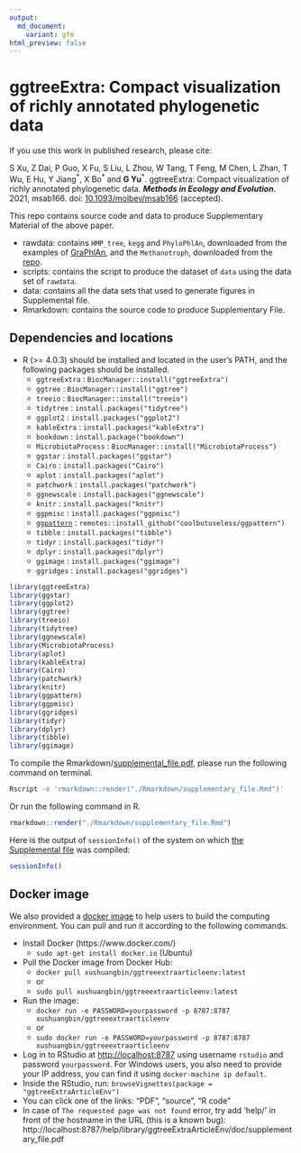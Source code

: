 ```yaml
---
output:
  md_document:
    variant: gfm
html_preview: false
---
```


<!-- README.md is generated from README.Rmd. Please edit that file -->

# ggtreeExtra: Compact visualization of richly annotated phylogenetic data

If you use this work in published research, please cite:

S Xu, Z Dai, P Guo, X Fu, S Liu, L Zhou, W Tang, T Feng, M Chen, L Zhan, T Wu, E Hu, Y Jiang^\*^, X Bo^\*^ and __G Yu__<sup>\*</sup>. ggtreeExtra: Compact visualization of richly annotated phylogenetic data. __*Methods in Ecology and Evolution*__. 2021, msab166. doi: [10.1093/molbev/msab166](https://doi.org/10.1093/molbev/msab166) (accepted).


This repo contains source code and data to produce <!--Manuscript and-->Supplementary Material of the above paper.

  + rawdata: contains `HMP_tree`, `kegg` and `PhyloPhlAn`, downloaded from the examples of [GraPhlAn](https://github.com/biobakery/graphlan/tree/master/examples), and the `Methanotroph`, downloaded from the [repo](https://github.com/TheWrightonLab/Methanotroph_rpS3Analyses_SmithWrighton2018).
  + scripts: contains the script to produce the dataset of `data` using the data set of `rawdata`.
  + data: contains all the data sets that used to generate figures in Supplemental file.
  + Rmarkdown: contains the source code to produce Supplementary File.


## Dependencies and locations
  <!-- - GNU Make should be located in the user’s PATH -->
  <!-- - Python (2 or 3) should be installed and located in the user’s PATH -->
  <!--and `Biopython` also should be installed. -->

  + R (>= 4.0.3) should be installed and located in the user's PATH, and the following packages should be installed.
    - `ggtreeExtra` :                                          `BiocManager::install("ggtreeExtra")`
    - `ggtree` :                                               `BiocManager::install("ggtree")`
    - `treeio` :                                               `BiocManager::install("treeio")`
    - `tidytree` :                                             `install.packages("tidytree")`
    - `ggplot2` :                                              `install.packages("ggplot2")`
    - `kableExtra` :                                           `install.packages("kableExtra")`
    - `bookdown` :                                             `install.package("bookdown")`
    - `MicrobiotaProcess` :                                    `BiocManager::install("MicrobiotaProcess")`
    - `ggstar` :                                               `install.packages("ggstar")`
    - `Cairo` :                                                `install.packages("Cairo")`
    - `aplot` :                                                `install.packages("aplot")`
    - `patchwork` :                                            `install.packages("patchwork")`
    - `ggnewscale` :                                           `install.packages("ggnewscale")`
    - `knitr` :                                                `install.packages("knitr")`
    - `ggpmisc` :                                              `install.packages("ggpmisc")`
    - [`ggpattern`](https://github.com/coolbutuseless/ggpattern) :      `remotes::install_github("coolbutuseless/ggpattern")`
    - `tibble` :                                             `install.packages("tibble")`
    - `tidyr` :                                              `install.packages("tidyr")`
    - `dplyr` :                                              `install.packages("dplyr")`
    - `ggimage` :                                             `install.packages("ggimage")`
    - `ggridges` :                                            `install.packages("ggridges")`
  
```r
library(ggtreeExtra)
library(ggstar)
library(ggplot2)
library(ggtree)
library(treeio)
library(tidytree)
library(ggnewscale)
library(MicrobiotaProcess)
library(aplot)
library(kableExtra)
library(Cairo)
library(patchwork)
library(knitr)
library(ggpattern)
library(ggpmisc)
library(ggridges)
library(tidyr)
library(dplyr)
library(tibble)
library(ggimage)
```

To compile the <!-- Rmarkdown/manuscript.docx and --> Rmarkdown/[supplemental_file.pdf](Rmarkdown/supplementary_file.pdf), please run the following command on terminal.

<!-- ```r
make manuscript && make supple 
``` -->

```bash
Rscript -e 'rmarkdown::render("./Rmarkdown/supplementary_file.Rmd")'
```

Or run the following command in R.

```r
rmarkdown::render("./Rmarkdown/supplementary_file.Rmd")
```

Here is the output of `sessionInfo()` of the system on which [the Supplemental file](Rmarkdown/supplementary_file.pdf) was compiled:

```r
sessionInfo()
```

## Docker image

We also provided a [docker image](https://hub.docker.com/r/xushuangbin/ggtreeextraarticleenv) to help users to build the computing environment. You can pull and run it according to the following commands.

- Install Docker (https://www.docker.com/)
  - `sudo apt-get install docker.io` (Ubuntu)
- Pull the Docker image from Docker Hub:
  - `docker pull xushuangbin/ggtreeextraarticleenv:latest`
  - or
  - `sudo pull xushuangbin/ggtreeextraarticleenv:latest`
- Run the image:
  - `docker run -e PASSWORD=yourpassword -p 8787:8787 xushuangbin/ggtreeextraarticleenv`
  - or
  - `sudo docker run -e PASSWORD=yourpassword -p 8787:8787 xushuangbin/ggtreeextraarticleenv`
- Log in to RStudio at [http://localhost:8787](http://localhost:8787) using username `rstudio` and password `yourpassword`. For Windows users, you also need to provide your IP address, you can find it using `docker-machine ip default`.
+ Inside the RStudio, run:
  `browseVignettes(package = "ggtreeExtraArticleEnv")`
- You can click one of the links: "PDF", "source", "R code"
- In case of `The requested page was not found` error, try add 'help/' in front of the hostname in the URL (this is a known bug):
  http://localhost:8787/help/library/ggtreeExtraArticleEnv/doc/supplementary_file.pdf
